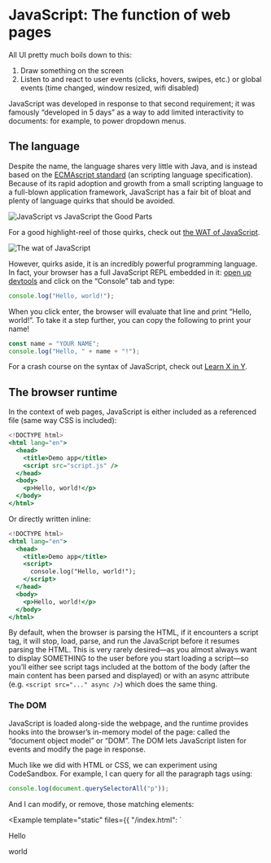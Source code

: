 
# JavaScript: The function of web pages

<ByLine />

All UI pretty much boils down to this:

1. Draw something on the screen
2. Listen to and react to user events (clicks, hovers, swipes, etc.) or global events (time changed, window resized, wifi disabled)

JavaScript was developed in response to that second requirement; it was famously “developed in 5 days” as a way to add limited interactivity to documents: for example, to power dropdown menus. 

## The language

Despite the name, the language shares very little with Java, and is instead based on the [ECMAscript standard](https://en.wikipedia.org/wiki/ECMAScript) (an scripting language specification). Because of its rapid adoption and growth from a small scripting language to a full-blown application framework, JavaScript has a fair bit of bloat and plenty of language quirks that should be avoided. 

<Image src={TheGoodParts} alt="JavaScript vs JavaScript the Good Parts" />

For a good highlight-reel of those quirks, check out [the WAT of JavaScript](https://www.destroyallsoftware.com/talks/wat).

<Image src={Wat} alt="The wat of JavaScript" />

However, quirks aside, it is an incredibly powerful programming language. In fact, your browser has a full JavaScript REPL embedded in it: [open up devtools](/css/#devtools) and click on the “Console” tab and type:

```jsx
console.log("Hello, world!");
```

When you click enter, the browser will evaluate that line and print “Hello, world!”. To take it a step further, you can copy the following to print your name! 

```jsx
const name = "YOUR NAME";
console.log("Hello, " + name + "!");
```

For a crash course on the syntax of JavaScript, check out [Learn X in Y](https://learnxinyminutes.com/docs/javascript/). 

## The browser runtime

In the context of web pages, JavaScript is either included as a referenced file (same way CSS is included):

```jsx filename="index.html" {5}
<!DOCTYPE html>
<html lang="en">
  <head>
    <title>Demo app</title>
    <script src="script.js" />
  </head>
  <body>
    <p>Hello, world!</p>
  </body>
</html>
```

Or directly written inline:

```jsx filename="index.html" {5-7}
<!DOCTYPE html>
<html lang="en">
  <head>
    <title>Demo app</title>
    <script>
      console.log("Hello, world!");
    </script>
  </head>
  <body>
    <p>Hello, world!</p>
  </body>
</html>
```

By default, when the browser is parsing the HTML, if it encounters a script tag, it will stop, load, parse, and run the JavaScript before it resumes parsing the HTML. This is very rarely desired—as you almost always want to display SOMETHING to the user before you start loading a script—so you’ll either see script tags included at the bottom of the body (after the main content has been parsed and displayed) or with an async attribute (e.g. `<script src="..." async />`) which does the same thing.

### The DOM

JavaScript is loaded along-side the webpage, and the runtime provides hooks into the browser’s in-memory model of the page: called the “document object model” or “DOM”. The DOM lets JavaScript listen for events and modify the page in response. 

Much like we did with HTML or CSS, we can experiment using CodeSandbox. For example, I can query for all the paragraph tags using: 

```jsx
console.log(document.querySelectorAll("p"));
```

And I can modify, or remove, those matching elements:

<Example template="static" files={{
  "/index.html": `<!DOCTYPE html>
<html lang="en">
  <head>
    <title>Demo app</title>
  </head>
  <body>
    <div>
      Hello
    </div>
    <p>
      world
    </p>
    <script src="/script.js" />
  </body>
</html>`,
  "/script.js": `const paragraphs = document.querySelectorAll("p")
for (const paragraph of paragraphs) {
	paragraph.remove();
}`
}} />

### Events

As I said before, every UI language needs a way to respond to user events. In JavaScript, this takes the form of explicit event listeners that you can attach. For example, I can add an event listener for click events:

<Example template="static" console files={{
  "/index.html": `<!DOCTYPE html>
<html lang="en">
  <head>
    <title>Demo app</title>
  </head>
  <body>
    <div id="parent">
      <div id="child">
        Click me!
      </div>
    </div>
    <script src="/script.js" />
  </body>
</html>`,
  "/script.js": `function listener() {
	console.log("CLICKED!")
}

document.querySelector("#child").addEventListener("click", listener);`
}} />

Because components are nested, events may occur on multiple components: 

<Example template="static" console files={{
  "/index.html": `<!DOCTYPE html>
<html lang="en">
  <head>
    <title>Demo app</title>
  </head>
  <body>
    <div id="parent">
      <div id="child">
        Click me!
      </div>
    </div>
    <script src="/script.js" />
  </body>
</html>`,
  "/script.js": `function childListener() {
	console.log("CHILD CLICKED!")
}

document.querySelector("#child").addEventListener("click", childListener);

function parentListener() {
	console.log("PARENT CLICKED!")
}

document.querySelector("#parent").addEventListener("click", parentListener);`
}} />

You may have noticed that the parent event happens AFTER the child event. by default, events bubble from child to parent up the document tree.

By selecting the element in your browser’s developer tools, you can see any event handlers attached to it:

<Image src={Devtools} alt="Devtools" />

And if you go to the `source` panel, you can even [set a breakpoint on it](https://developer.chrome.com/docs/devtools/javascript/breakpoints#event-listeners).

In these examples, I've mostly focused on the click event, but there are many, many event types available. Some examples include: 

- mouse events 
- drag and drop events
- animation events (animation started, completed)
- window events (scroll, resize)
- gyroscope and accelerometer events
- network events (went online / offline)
- ...and [hundreds more](https://developer.mozilla.org/en-US/docs/Web/Events)

### HTML5 APIs

With the building blocks of HTML, CSS, and JavaScript, the web changed very quickly: JavaScript didn’t stay a scripting language intended to open and close dropdowns for long; developers got increasingly ambitious with what web applications could do; and APIs were added to enable increasingly more native experiences; specifically: 

- [XHR](https://developer.mozilla.org/en-US/docs/Web/API/XMLHttpRequest): enabling webpages to programmatically query the network for additional data. (These days, the [fetch API](https://developer.mozilla.org/en-US/docs/Web/API/Fetch_API) is more common.)
- [HTML5](https://en.wikipedia.org/wiki/HTML5): an updated specification for HTML, adding APIs targeted at full application development such as offline, history, geolocation, file reading, image rendering, etc.

For a full list of JavaScript APIs, check out [MDN](https://developer.mozilla.org/en-US/docs/Web/JavaScript). 

## Frontend frameworks

Alongside the new APIs and browser-based applications (or perhaps powering the browser-based applications) came a suite of libraries built at targeting frontend.

### Wave 1: Utilities

The first wave of popular frontend frameworks came about in the 2000s and provided utilities to decorate static documents rendered on the server with interactivity. They general shape was "select element" and "do something to it" (at this point, you could not select elements with CSS selectors natively). Alongside that core functionality, they provided shims to simplify various brower tasks, such as requesting data from the network (something that was difficult at the time). 

```js filename="jquery-example.js"
$( "#button-container button" ).on( "click", function( event ) {
  hiddenBox.show();
});
```

Examples include: [Mootools](https://mootools.net/), [Prototype](http://prototypejs.org/), and [jQuery](https://jquery.com/).

### Wave 2: Data binding

The second wave came about in the late 2000s / early 2010s and made it easier to bind data to HTML. Unlike the first wave, which treated the HTML as the source of truth for data, this wave assumed that JavaScript was the source of truth for data (treating JavaScript as a first-class citizen, rather than a progressive enhancement); these frameworks made it easy to store state in JavaScript, interpolate that state into their HTML, and modify that state in response to HTML events.

```js filename="angularjs-example.js"
<html ng-app>
 <!-- Body tag augmented with ngController directive  -->
 <body ng-controller="MyController">
   <input ng-model="foo" value="bar">
   <!-- Button tag with ngClick directive, and
          string expression 'buttonText'
          wrapped in "{{ }}" markup -->
   <button ng-click="changeFoo()">{{buttonText}}</button>
   <script src="angular.js"></script>
 </body>
</html>
```

Examples include: [Backbone](https://backbonejs.org/), [Angular 1.0](https://angularjs.org/), [Ember](https://emberjs.com/), and [Knockout](https://knockoutjs.com/).

### Wave 3: Components

The third wave further abstracted UI into components: bundles of structure, style, and function creating reusable UI concepts (a menu, table row, or form input). 

```js filename="react-example.js"
function Welcome(props) {
  return <h1>Hello, {props.name}</h1>;
}
```

Examples include: [React](https://react.dev/), [Angular 2.0](https://angular.io/), [Svelte](https://svelte.dev/), [Vue](https://vuejs.org/), and [Solid.js](https://www.solidjs.com/).

A key innovation of React was JSX, a superset of JavaScript that allowed developers to write HTML-like syntax in JavaScript files. This language could be transpiled into JavaScript (with a object-based representation of the inlined HTML). We'll cover this more later.

### Wave 4: Fullstack

More recently, we've seen a fourth wave begin to emerge. Technologies like Next.js take advantage of the fact that JavaScript now powers both the client and server for many sites. By using Next.js, you can write React code that renders on the server, and keeps the client up-to-date. 

While this wave is still early, examples include: [Next.js](https://nextjs.org/), [Remix](https://remix.run/), and [Astro](https://astro.build/).

I will call out that these waves are fuzzy, and the idea of writing JavaScript that was shared between client and server started much earlier with [Meteor](https://www.meteor.com/). 